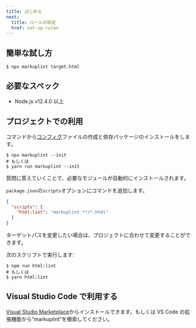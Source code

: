 ```yaml
---
title: はじめる
next:
  title: ルールの設定
  href: set-up-rules
---
```


## 簡単な試し方

```
$ npx markuplint target.html
```

## 必要なスペック

- Node.js v12.4.0 以上

## プロジェクトでの利用

コマンドから[コンフィグ](./configuration)ファイルの作成と依存パッケージのインストールをします。

```
$ npx markuplint --init
# もしくは
$ yarn run markuplint --init
```

質問に答えていくことで、必要なモジュールが自動的にインストールされます。

`package.json`の`scripts`オプションにコマンドを追加します。

```json
{
  "scripts": {
    "html:lint": "markuplint **/*.html"
  }
}
```

ターゲットパスを変更したい場合は、プロジェクトに合わせて変更することができます。

次のスクリプトで実行します:

```
$ npm run html:lint
# もしくは
$ yarn html:lint
```

## Visual Studio Code で利用する

[Visual Studio Marketplace](https://marketplace.visualstudio.com/items?itemName=yusukehirao.vscode-markuplint)からインストールできます。もしくは VS Code の拡張機能から&ldquo;markuplint&rdquo;を検索してください。
